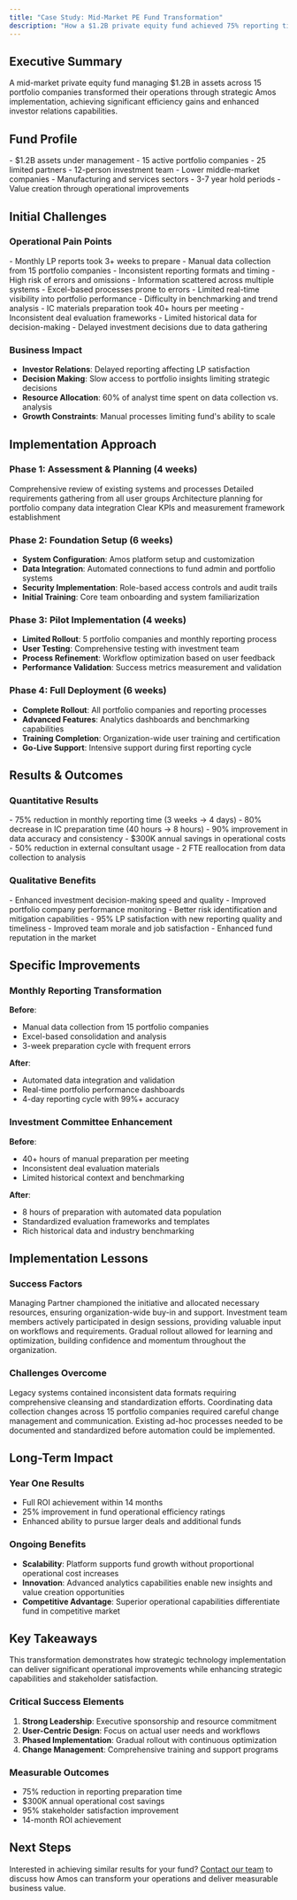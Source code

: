 ```yaml
---
title: "Case Study: Mid-Market PE Fund Transformation"
description: "How a $1.2B private equity fund achieved 75% reporting time reduction and enhanced operational excellence"
---
```


## Executive Summary

A mid-market private equity fund managing $1.2B in assets across 15 portfolio companies transformed their operations through strategic Amos implementation, achieving significant efficiency gains and enhanced investor relations capabilities.

## Fund Profile

<CardGroup cols={2}>
  <Card title="Fund Characteristics" icon="building">
    - $1.2B assets under management
    - 15 active portfolio companies
    - 25 limited partners
    - 12-person investment team
  </Card>
  <Card title="Investment Focus" icon="target">
    - Lower middle-market companies
    - Manufacturing and services sectors
    - 3-7 year hold periods
    - Value creation through operational improvements
  </Card>
</CardGroup>

## Initial Challenges

### Operational Pain Points
<Tabs>
  <Tab title="Reporting Burden">
    - Monthly LP reports took 3+ weeks to prepare
    - Manual data collection from 15 portfolio companies
    - Inconsistent reporting formats and timing
    - High risk of errors and omissions
  </Tab>
  <Tab title="Data Management">
    - Information scattered across multiple systems
    - Excel-based processes prone to errors
    - Limited real-time visibility into portfolio performance
    - Difficulty in benchmarking and trend analysis
  </Tab>
  <Tab title="Investment Committee">
    - IC materials preparation took 40+ hours per meeting
    - Inconsistent deal evaluation frameworks
    - Limited historical data for decision-making
    - Delayed investment decisions due to data gathering
  </Tab>
</Tabs>

### Business Impact
- **Investor Relations**: Delayed reporting affecting LP satisfaction
- **Decision Making**: Slow access to portfolio insights limiting strategic decisions
- **Resource Allocation**: 60% of analyst time spent on data collection vs. analysis
- **Growth Constraints**: Manual processes limiting fund's ability to scale

## Implementation Approach

### Phase 1: Assessment & Planning (4 weeks)
<Steps>
  <Step title="Current State Analysis">
    Comprehensive review of existing systems and processes
  </Step>
  <Step title="Stakeholder Interviews">
    Detailed requirements gathering from all user groups
  </Step>
  <Step title="Integration Design">
    Architecture planning for portfolio company data integration
  </Step>
  <Step title="Success Metrics Definition">
    Clear KPIs and measurement framework establishment
  </Step>
</Steps>

### Phase 2: Foundation Setup (6 weeks)
- **System Configuration**: Amos platform setup and customization
- **Data Integration**: Automated connections to fund admin and portfolio systems
- **Security Implementation**: Role-based access controls and audit trails
- **Initial Training**: Core team onboarding and system familiarization

### Phase 3: Pilot Implementation (4 weeks)
- **Limited Rollout**: 5 portfolio companies and monthly reporting process
- **User Testing**: Comprehensive testing with investment team
- **Process Refinement**: Workflow optimization based on user feedback
- **Performance Validation**: Success metrics measurement and validation

### Phase 4: Full Deployment (6 weeks)
- **Complete Rollout**: All portfolio companies and reporting processes
- **Advanced Features**: Analytics dashboards and benchmarking capabilities
- **Training Completion**: Organization-wide user training and certification
- **Go-Live Support**: Intensive support during first reporting cycle

## Results & Outcomes

### Quantitative Results
<CardGroup cols={2}>
  <Card title="Efficiency Gains" icon="clock">
    - 75% reduction in monthly reporting time (3 weeks → 4 days)
    - 80% decrease in IC preparation time (40 hours → 8 hours)
    - 90% improvement in data accuracy and consistency
  </Card>
  <Card title="Cost Savings" icon="dollar-sign">
    - $300K annual savings in operational costs
    - 50% reduction in external consultant usage
    - 2 FTE reallocation from data collection to analysis
  </Card>
</CardGroup>

### Qualitative Benefits
<CardGroup cols={2}>
  <Card title="Strategic Impact" icon="chart-line">
    - Enhanced investment decision-making speed and quality
    - Improved portfolio company performance monitoring
    - Better risk identification and mitigation capabilities
  </Card>
  <Card title="Stakeholder Satisfaction" icon="handshake">
    - 95% LP satisfaction with new reporting quality and timeliness
    - Improved team morale and job satisfaction
    - Enhanced fund reputation in the market
  </Card>
</CardGroup>

## Specific Improvements

### Monthly Reporting Transformation
**Before**: 
- Manual data collection from 15 portfolio companies
- Excel-based consolidation and analysis
- 3-week preparation cycle with frequent errors

**After**:
- Automated data integration and validation
- Real-time portfolio performance dashboards
- 4-day reporting cycle with 99%+ accuracy

### Investment Committee Enhancement
**Before**:
- 40+ hours of manual preparation per meeting
- Inconsistent deal evaluation materials
- Limited historical context and benchmarking

**After**:
- 8 hours of preparation with automated data population
- Standardized evaluation frameworks and templates
- Rich historical data and industry benchmarking

## Implementation Lessons

### Success Factors
<Accordion title="Executive Commitment">
Managing Partner championed the initiative and allocated necessary resources, ensuring organization-wide buy-in and support.
</Accordion>

<Accordion title="User Involvement">
Investment team members actively participated in design sessions, providing valuable input on workflows and requirements.
</Accordion>

<Accordion title="Phased Approach">
Gradual rollout allowed for learning and optimization, building confidence and momentum throughout the organization.
</Accordion>

### Challenges Overcome
<Accordion title="Data Quality Issues">
Legacy systems contained inconsistent data formats requiring comprehensive cleansing and standardization efforts.
</Accordion>

<Accordion title="Portfolio Company Coordination">
Coordinating data collection changes across 15 portfolio companies required careful change management and communication.
</Accordion>

<Accordion title="Process Standardization">
Existing ad-hoc processes needed to be documented and standardized before automation could be implemented.
</Accordion>

## Long-Term Impact

### Year One Results
- Full ROI achievement within 14 months
- 25% improvement in fund operational efficiency ratings
- Enhanced ability to pursue larger deals and additional funds

### Ongoing Benefits
- **Scalability**: Platform supports fund growth without proportional operational cost increases
- **Innovation**: Advanced analytics capabilities enable new insights and value creation opportunities
- **Competitive Advantage**: Superior operational capabilities differentiate fund in competitive market

## Key Takeaways

<Note>
This transformation demonstrates how strategic technology implementation can deliver significant operational improvements while enhancing strategic capabilities and stakeholder satisfaction.
</Note>

### Critical Success Elements
1. **Strong Leadership**: Executive sponsorship and resource commitment
2. **User-Centric Design**: Focus on actual user needs and workflows
3. **Phased Implementation**: Gradual rollout with continuous optimization
4. **Change Management**: Comprehensive training and support programs

### Measurable Outcomes
- 75% reduction in reporting preparation time
- $300K annual operational cost savings
- 95% stakeholder satisfaction improvement
- 14-month ROI achievement

## Next Steps

Interested in achieving similar results for your fund? [Contact our team](/fund-leaders/implementation/getting-started) to discuss how Amos can transform your operations and deliver measurable business value.